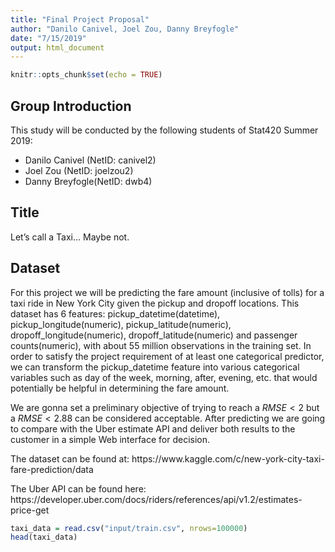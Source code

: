 ```yaml
---
title: "Final Project Proposal"
author: "Danilo Canivel, Joel Zou, Danny Breyfogle"
date: "7/15/2019"
output: html_document
---
```


```r
knitr::opts_chunk$set(echo = TRUE)
```

## Group Introduction

This study will be conducted by the following students of Stat420 Summer 2019:

 - Danilo Canivel (NetID: canivel2)
 - Joel Zou (NetID: joelzou2)
 - Danny Breyfogle(NetID: dwb4)

## Title

Let's call a Taxi... Maybe not.

## Dataset

For this project we will be predicting the fare amount (inclusive of tolls) for a taxi ride in New York City given the pickup and dropoff locations. 
This dataset has 6 features: pickup_datetime(datetime), pickup_longitude(numeric), pickup_latitude(numeric), dropoff_longitude(numeric), dropoff_latitude(numeric) and passenger counts(numeric), with about 55 million observations in the training set. In order to satisfy the project requirement of at least one categorical predictor, we can transform the pickup_datetime feature into various categorical variables such as day of the week, morning, after, evening, etc. that would potentially be helpful in determining the fare amount. 

We are gonna set a preliminary objective of trying to reach a $RMSE < 2$ but a $RMSE < 2.88$ can be considered acceptable.
After predicting we are going to compare with the Uber estimate API and deliver both results to the customer in a simple Web interface for decision.

The dataset can be found at: https://www.kaggle.com/c/new-york-city-taxi-fare-prediction/data

The Uber API can be found here:
https://developer.uber.com/docs/riders/references/api/v1.2/estimates-price-get

```r
taxi_data = read.csv("input/train.csv", nrows=100000)
head(taxi_data)
```


